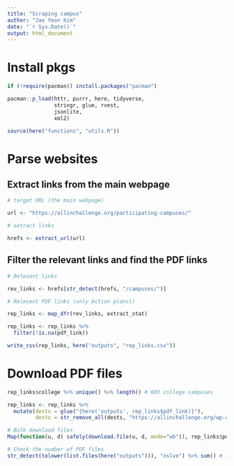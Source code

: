 ```yaml
---
title: "Scraping campus"
author: "Jae Yeon Kim"
date: "`r Sys.Date()`"
output: html_document
---
```


# Install pkgs 

```r
if (!require(pacman)) install.packages("pacman")

pacman::p_load(httr, purrr, here, tidyverse,
               stringr, glue, rvest, 
               jsonlite, 
               xml2)

source(here("functions", "utils.R"))
```

# Parse websites

## Extract links from the main webpage 

```r
# target URL (the main webpage)

url <- "https://allinchallenge.org/participating-campuses/"

# extract links

hrefs <- extract_url(url)
```

## Filter the relevant links and find the PDF links

```r
# Relevant links

rev_links <- hrefs[str_detect(hrefs, "/campuses/")]

# Relevant PDF links (only Action plans))

rep_links <- map_dfr(rev_links, extract_stat)

rep_links <- rep_links %>%
  filter(!is.na(pdf_link))

write_csv(rep_links, here("outputs", "rep_links.csv"))
```

# Download PDF files

```r
rep_links$college %>% unique() %>% length() # 603 college campuses

rep_links <- rep_links %>%
  mutate(dests = glue("{here('outputs', rep_links$pdf_link)}"), 
         dests = str_remove_all(dests, "https://allinchallenge.org/wp-content/uploads/"))

# Bulk download files
Map(function(u, d) safely(download.file(u, d, mode="wb")), rep_links$pdf_link, rep_links$dests)
```

```r
# Check the number of PDF files
str_detect(tolower(list.files(here("outputs"))), "nslve") %>% sum() # 1,286 pdf files
```